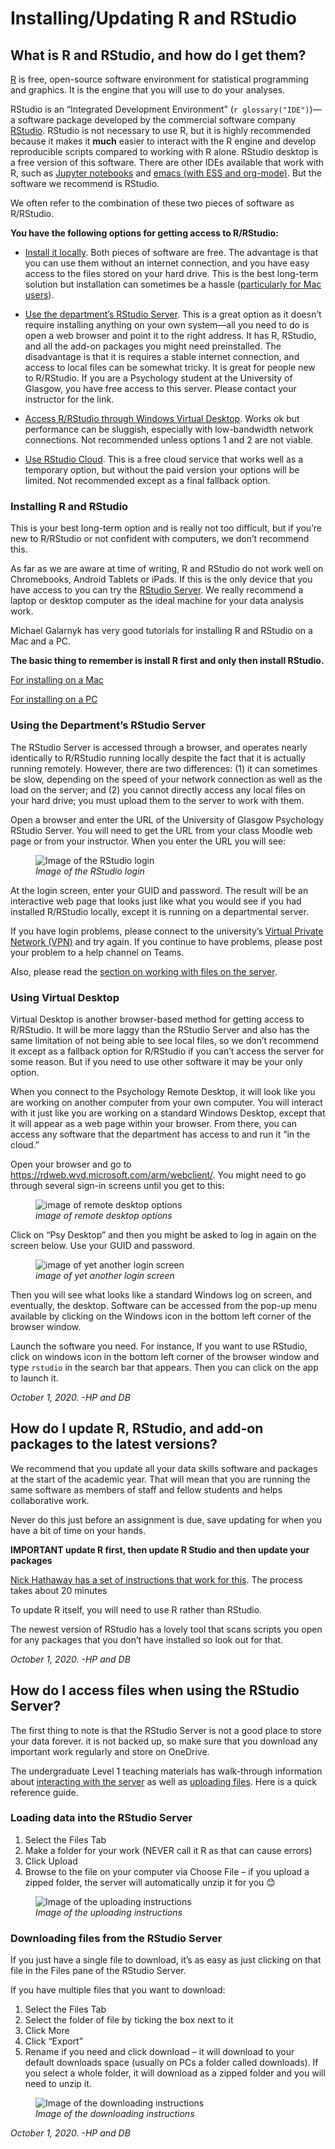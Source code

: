 # Installing/Updating R and RStudio

## What is R and RStudio, and how do I get them?

[R](https://www.r-project.org/) is free, open-source software environment for statistical programming and graphics. It is the engine that you will use to do your analyses.

RStudio is an "Integrated Development Environment" (`r glossary("IDE")`)---a software package developed by the commercial software company [RStudio](https://www.rstudio.com). RStudio is not necessary to use R, but it is highly recommended because it makes it **much** easier to interact with the R engine and develop reproducible scripts compared to working with R alone. RStudio desktop is a free version of this software. There are other IDEs available that work with R, such as [Jupyter notebooks](https://jupyter.org/) and [emacs (with ESS and org-mode)](https://www.gnu.org/software/emacs/). But the software we recommend is RStudio.

We often refer to the combination of these two pieces of software as R/RStudio.

**You have the following options for getting access to R/RStudio:**

- [Install it locally](#local). Both pieces of software are free. The advantage is that you can use them without an internet connection, and you have easy access to the files stored on your hard drive. This is the best long-term solution but installation can sometimes be a hassle ([particularly for Mac users](#catalina)).

- [Use the department's RStudio Server](#server). This is a great option as it doesn't require installing anything on your own system---all you need to do is open a web browser and point it to the right address. It has R, RStudio, and all the add-on packages you might need preinstalled. The disadvantage is that it is requires a stable internet connection, and access to local files can be somewhat tricky. It is great for people new to R/RStudio. If you are a Psychology student at the University of Glasgow, you have free access to this server. Please contact your instructor for the link.

- [Access R/RStudio through Windows Virtual Desktop](#vdesk). Works ok but performance can be sluggish, especially with low-bandwidth network connections. Not recommended unless options 1 and 2 are not viable.

- [Use RStudio Cloud](https://rstudio.cloud/). This is a free cloud service that works well as a temporary option, but without the paid version your options will be limited. Not recommended except as a final fallback option.

### Installing R and RStudio {#local}

This is your best long-term option and is really not too difficult, but if you're new to R/RStudio or not confident with computers, we don't recommend this. 

As far as we are aware at time of writing, R and RStudio do not work well on Chromebooks, Android Tablets or iPads. If this is the only device that you have access to you can try the [RStudio Server](#server). We really recommend a laptop or desktop computer as the ideal machine for your data analysis work.

Michael Galarnyk has very good tutorials for installing R and RStudio on a Mac and a PC. 

**The basic thing to remember is install R first and only then install RStudio.**

[For installing on a Mac](https://medium.com/@GalarnykMichael/install-r-and-rstudio-on-mac-e911606ce4f4)

[For installing on a PC](https://medium.com/@GalarnykMichael/install-r-and-rstudio-on-windows-5f503f708027)

### Using the Department's RStudio Server {#server}

The RStudio Server is accessed through a browser, and operates nearly identically to R/RStudio running locally despite the fact that it is actually running remotely. However, there are two differences: (1) it can sometimes be slow, depending on the speed of your network connection as well as the load on the server; and (2) you cannot directly access any local files on your hard drive; you must upload them to the server to work with them.

Open a browser and enter the URL of the University of Glasgow Psychology RStudio Server. You will need to get the URL from your class Moodle web page or from your instructor. When you enter the URL you will see:

![*Image of the RStudio login*](images/rstudio-login.jpg)

At the login screen, enter your GUID and password. The result will be an interactive web page that looks just like what you would see if you had installed R/RStudio locally, except it is running on a departmental server. 

If you have login problems, please connect to the university's [Virtual Private Network (VPN)](https://www.gla.ac.uk/myglasgow/it/vpn/) and try again.
If you continue to have problems, please post your problem to a help channel on Teams.

Also, please read the [section on working with files on the server](#serverfiles).

### Using Virtual Desktop {#vdesk}

Virtual Desktop is another browser-based method for getting access to R/RStudio. It will be more laggy than the RStudio Server and also has the same limitation of not being able to see local files, so we don't recommend it except as a fallback option for R/RStudio if you can't access the server for some reason. But if you need to use other software it may be your only option.

When you connect to the Psychology Remote Desktop, it will look like you are working on another computer from your own computer. You will interact with it just like you are working on a standard Windows Desktop, except that it will appear as a web page within your browser. From there, you can access any software that the department has access to and run it "in the cloud."

Open your browser and go to <https://rdweb.wvd.microsoft.com/arm/webclient/>. You might need to go through several sign-in screens until you get to this:

![*image of remote desktop options*](images/remote-desktop.jpg)

Click on "Psy Desktop" and then you might be asked to log in again on the screen below. Use your GUID and password.

![*image of yet another login screen*](images/remote-desktop2.jpg)

Then you will see what looks like a standard Windows log on screen, and eventually, the desktop. Software can be accessed from the pop-up menu available by clicking on the Windows icon in the bottom left corner of the browser window.

Launch the software you need. For instance, If you want to use RStudio, click on windows icon in the bottom left corner of the browser window and type `rstudio` in the search bar that appears. Then you can click on the app to launch it.

*October 1, 2020. -HP and DB*

## How do I update R, RStudio, and add-on packages to the latest versions?

We recommend that you update all your data skills software and packages at the start of the academic year. That will mean that you are running the same software as members of staff and fellow students and helps collaborative work.

Never do this just before an assignment is due, save updating for when you have a bit of time on your hands.

**IMPORTANT update R first, then update R Studio and then update your packages**

[Nick Hathaway has a set of instructions that work for this](https://bootstrappers.umassmed.edu/bootstrappers-courses/courses/rCourse/Additional_Resources/Updating_R.html){target="_blank"}. The process takes about 20 minutes

To update R itself, you will need to use R rather than RStudio.

The newest version of RStudio has a lovely tool that scans scripts you open for any packages that you don’t have installed so look out for that.

*October 1, 2020. -HP and DB*

## How do I access files when using the RStudio Server? {#serverfiles}

The first thing to note is that the RStudio Server is not a good place to store your data forever.  it is not backed up, so make sure that you download any important work regularly and store on OneDrive.

The undergraduate Level 1 teaching materials has walk-through information about [interacting with the server](https://psyteachr.github.io/ug1-practical/programming-basics.html#getting-to-know-r-studio) as well as [uploading files](https://psyteachr.github.io/ug1-practical/ref1.html#activity-1-upload-data-files-to-the-server). Here is a quick reference guide.

### Loading data into the RStudio Server

1) Select the Files Tab
2) Make a folder for your work (NEVER call it R as that can cause errors)
3) Click Upload
4) Browse to the file on your computer via Choose File – if you upload a zipped folder, the server will automatically unzip it for you 😊

![*Image of the uploading instructions*](images/upload_files.png)

### Downloading files from the RStudio Server

If you just have a single file to download, it's as easy as just clicking on that file in the Files pane of the RStudio Server.

If you have multiple files that you want to download:

1) Select the Files Tab
2) Select the folder of file by ticking the box next to it
3) Click More
4) Click “Export”
5) Rename if you need and click download – it will download to your default downloads space (usually on PCs a folder called downloads). If you select a whole folder, it will download as a zipped folder and you will need to unzip it.

![*Image of the downloading instructions*](images/download_files.png)

*October 1, 2020. -HP and DB*

